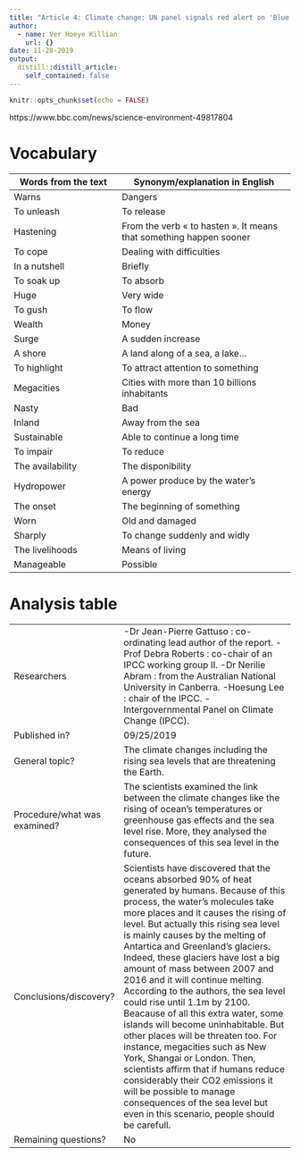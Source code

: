 ```yaml
---
title: "Article 4: Climate change: UN panel signals red alert on 'Blue Planet'"
author:
  - name: Ver Hoeye Killian
    url: {}
date: 11-28-2019
output:
  distill::distill_article:
    self_contained: false
---
```


```r
knitr::opts_chunk$set(echo = FALSE)
```

https://www.bbc.com/news/science-environment-49817804

# Vocabulary 

| Words from the text  | Synonym/explanation in English |
| -------------------  | ------------------------------ |
| Warns                | Dangers                        |
| To unleash           | To release                     |
| Hastening            | From the verb « to hasten ». It means that something happen sooner |
| To cope              | Dealing with difficulties      |
| In a nutshell        | Briefly                        |
| To soak up           | To absorb                      |
| Huge                 | Very wide                      |
| To gush              | To flow                        |
| Wealth               | Money                          | 
| Surge                | A sudden increase              |
| A shore              | A land along of a sea, a lake… |
| To highlight         | To attract attention to something |
| Megacities           | Cities with more than 10 billions inhabitants |
| Nasty                | Bad                            |
| Inland               | Away from the sea              |
| Sustainable          | Able to continue a long time   |
| To impair            | To reduce                      |
| The availability     | The disponibility              |
| Hydropower           | A power produce by the water’s energy |
| The onset            | The beginning of something     |
| Worn                 | Old and damaged                |
| Sharply              | To change suddenly and widly   |
| The livelihoods      | Means of living                |
| Manageable           | Possible                       |

# Analysis table 

|                              |                                                                     |
| ---------------------------- | ------------------------------------------------------------------- |
| Researchers                  | -Dr Jean-Pierre Gattuso : co-ordinating lead author of the report. -Prof Debra Roberts : co-chair of an IPCC working group II. -Dr Nerilie Abram : from the Australian National University in Canberra. -Hoesung Lee : chair of the IPCC. -Intergovernmental Panel on Climate Change (IPCC). |
| Published in?                | 09/25/2019 |
| General topic?               | The climate changes including the rising sea levels that are threatening the Earth. |
| Procedure/what was examined? | The scientists examined the link between the climate changes like the rising of ocean’s temperatures or greenhouse gas effects and the sea level rise. More, they analysed the consequences of this sea level in the future. |
| Conclusions/discovery?       | Scientists have discovered that the oceans absorbed 90% of heat generated by humans. Because of this process, the water’s molecules take more places and it causes the rising of level. But actually this rising sea level is mainly causes by the melting of Antartica and Greenland’s glaciers. Indeed, these glaciers have lost a big amount of mass between 2007 and 2016 and it will continue melting. According to the authors, the sea level could rise until 1.1m by 2100. Beacause of all this extra water, some islands will become uninhabitable. But other places will be threaten too. For instance, megacities such as New York, Shangai or London. Then, scientists affirm that if humans reduce considerably their CO2 emissions it will be possible to manage consequences of the sea level but even in this scenario, people should be carefull. |
| Remaining questions?         | No |
